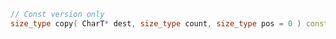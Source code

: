 ```cpp
// Const version only
size_type copy( CharT* dest, size_type count, size_type pos = 0 ) const;
```
